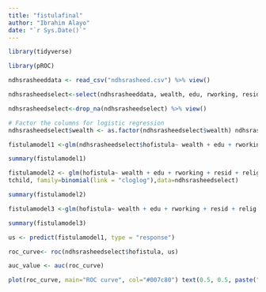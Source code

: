```yaml
---
title: "fistulafinal"
author: "Ibrahim Alayo"
date: "`r Sys.Date()`"
---
```


```r
library(tidyverse)
```

```r
library(pROC)
```

```r
ndhsrasheeddata <- read_csv("ndhsrasheed.csv") %>% view()
```

```r
ndhsrasheedselect<-select(ndhsrasheeddata, wealth, edu, rworking, resid, relig, visithosp, teenmom, agefbirth, hofistula, tchild) 
```

```r
ndhsrasheedselect<-drop_na(ndhsrasheedselect) %>% view()
```

```r
# Factor the columns for logistic regression  
ndhsrasheedselect$wealth <- as.factor(ndhsrasheedselect$wealth) ndhsrasheedselect$edu <- as.factor(ndhsrasheedselect$edu)  ndhsrasheedselect$rworking <- as.factor(ndhsrasheedselect$rworking)  ndhsrasheedselect$resid <- as.factor(ndhsrasheedselect$resid) ndhsrasheedselect$relig <- as.factor(ndhsrasheedselect$relig) ndhsrasheedselect$visithosp <- as.factor(ndhsrasheedselect$visithosp)  ndhsrasheedselect$teenmom <- as.factor(ndhsrasheedselect$teenmom)
```

```r
fistulamodel1 <-glm(ndhsrasheedselect$hofistula~ wealth + edu + rworking + resid + relig + visithosp + teenmom + agefbirth + tchild, family=binomial(link = "logit"), data=ndhsrasheedselect)
```

```r
summary(fistulamodel1)
```

```r
fistulamodel2 <- glm(hofistula~ wealth + edu + rworking + resid + relig + visithosp + teenmom + agefbirth +
tchild, family=binomial(link = "cloglog"),data=ndhsrasheedselect)
```

```r
summary(fistulamodel2)
```

```r
fistulamodel3 <-glm(hofistula~ wealth + edu + rworking + resid + relig + visithosp + teenmom + agefbirth + tchild, family=binomial(link = "probit"),data=ndhsrasheedselect)
```

```r
summary(fistulamodel3)
```

```r
us <- predict(fistulamodel1, type = "response")
```

```r
roc_curve<- roc(ndhsrasheedselect$hofistula, us)
```

```r
auc_value <- auc(roc_curve)
```

```r
plot(roc_curve, main="ROC curve", col="#007c80") text(0.5, 0.5, paste("AUC =", round(auc_value, 4)), cex=0.8)
```
